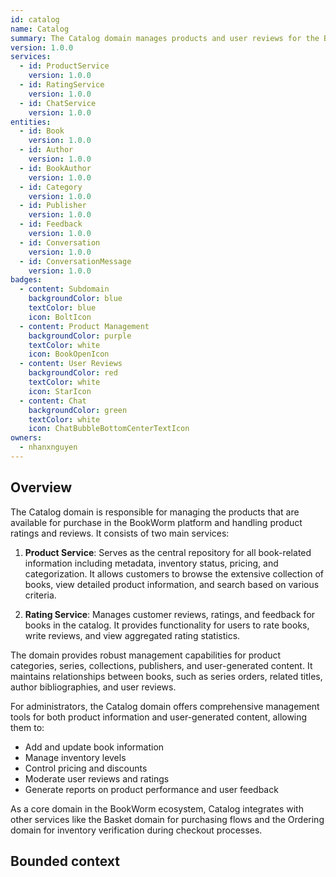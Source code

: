 ```yaml
---
id: catalog
name: Catalog
summary: The Catalog domain manages products and user reviews for the BookWorm platform
version: 1.0.0
services:
  - id: ProductService
    version: 1.0.0
  - id: RatingService
    version: 1.0.0
  - id: ChatService
    version: 1.0.0
entities:
  - id: Book
    version: 1.0.0
  - id: Author
    version: 1.0.0
  - id: BookAuthor
    version: 1.0.0
  - id: Category
    version: 1.0.0
  - id: Publisher
    version: 1.0.0
  - id: Feedback
    version: 1.0.0
  - id: Conversation
    version: 1.0.0
  - id: ConversationMessage
    version: 1.0.0
badges:
  - content: Subdomain
    backgroundColor: blue
    textColor: blue
    icon: BoltIcon
  - content: Product Management
    backgroundColor: purple
    textColor: white
    icon: BookOpenIcon
  - content: User Reviews
    backgroundColor: red
    textColor: white
    icon: StarIcon
  - content: Chat
    backgroundColor: green
    textColor: white
    icon: ChatBubbleBottomCenterTextIcon
owners:
  - nhanxnguyen
---
```


<Tiles>
  <Tile
    icon="UserGroupIcon"
    href="/docs/users/nhanxnguyen"
    title="Contact the author"
    description="Any questions? Feel free to contact the owners"
  />
  <Tile
    icon="RectangleGroupIcon"
    href={`/visualiser/domains/${frontmatter.id}/${frontmatter.version}`}
    title={`${frontmatter.services.length} services are in this domain`}
    description="This domain contains product catalog and rating functionality"
  />
</Tiles>

## Overview

The Catalog domain is responsible for managing the products that are available for purchase in the BookWorm platform and handling product ratings and reviews. It consists of two main services:

1. **Product Service**: Serves as the central repository for all book-related information including metadata, inventory status, pricing, and categorization. It allows customers to browse the extensive collection of books, view detailed product information, and search based on various criteria.

2. **Rating Service**: Manages customer reviews, ratings, and feedback for books in the catalog. It provides functionality for users to rate books, write reviews, and view aggregated rating statistics.

The domain provides robust management capabilities for product categories, series, collections, publishers, and user-generated content. It maintains relationships between books, such as series orders, related titles, author bibliographies, and user reviews.

For administrators, the Catalog domain offers comprehensive management tools for both product information and user-generated content, allowing them to:

- Add and update book information
- Manage inventory levels
- Control pricing and discounts
- Moderate user reviews and ratings
- Generate reports on product performance and user feedback

As a core domain in the BookWorm ecosystem, Catalog integrates with other services like the Basket domain for purchasing flows and the Ordering domain for inventory verification during checkout processes.

## Bounded context

<NodeGraph />

<MessageTable format="all" limit={4} />
